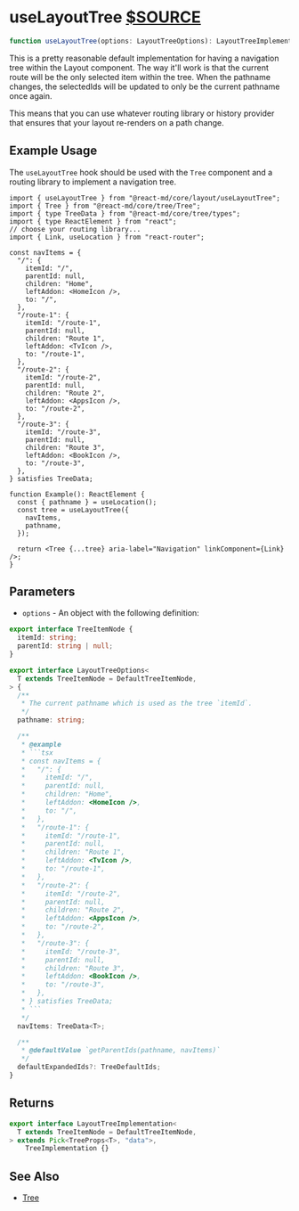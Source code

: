 # useLayoutTree [$SOURCE](packages/core/src/layout/useLayoutTree.ts)

```ts disableTransform
function useLayoutTree(options: LayoutTreeOptions): LayoutTreeImplementation;
```

This is a pretty reasonable default implementation for having a navigation
tree within the Layout component. The way it'll work is that the current
route will be the only selected item within the tree. When the pathname
changes, the selectedIds will be updated to only be the current pathname once
again.

This means that you can use whatever routing library or history provider that
ensures that your layout re-renders on a path change.

## Example Usage

The `useLayoutTree` hook should be used with the `Tree` component and a routing library
to implement a navigation tree.

```tsx
import { useLayoutTree } from "@react-md/core/layout/useLayoutTree";
import { Tree } from "@react-md/core/tree/Tree";
import { type TreeData } from "@react-md/core/tree/types";
import { type ReactElement } from "react";
// choose your routing library...
import { Link, useLocation } from "react-router";

const navItems = {
  "/": {
    itemId: "/",
    parentId: null,
    children: "Home",
    leftAddon: <HomeIcon />,
    to: "/",
  },
  "/route-1": {
    itemId: "/route-1",
    parentId: null,
    children: "Route 1",
    leftAddon: <TvIcon />,
    to: "/route-1",
  },
  "/route-2": {
    itemId: "/route-2",
    parentId: null,
    children: "Route 2",
    leftAddon: <AppsIcon />,
    to: "/route-2",
  },
  "/route-3": {
    itemId: "/route-3",
    parentId: null,
    children: "Route 3",
    leftAddon: <BookIcon />,
    to: "/route-3",
  },
} satisfies TreeData;

function Example(): ReactElement {
  const { pathname } = useLocation();
  const tree = useLayoutTree({
    navItems,
    pathname,
  });

  return <Tree {...tree} aria-label="Navigation" linkComponent={Link} />;
}
```

## Parameters

- `options` - An object with the following definition:

````ts disableTransform
export interface TreeItemNode {
  itemId: string;
  parentId: string | null;
}

export interface LayoutTreeOptions<
  T extends TreeItemNode = DefaultTreeItemNode,
> {
  /**
   * The current pathname which is used as the tree `itemId`.
   */
  pathname: string;

  /**
   * @example
   * ```tsx
   * const navItems = {
   *   "/": {
   *     itemId: "/",
   *     parentId: null,
   *     children: "Home",
   *     leftAddon: <HomeIcon />,
   *     to: "/",
   *   },
   *   "/route-1": {
   *     itemId: "/route-1",
   *     parentId: null,
   *     children: "Route 1",
   *     leftAddon: <TvIcon />,
   *     to: "/route-1",
   *   },
   *   "/route-2": {
   *     itemId: "/route-2",
   *     parentId: null,
   *     children: "Route 2",
   *     leftAddon: <AppsIcon />,
   *     to: "/route-2",
   *   },
   *   "/route-3": {
   *     itemId: "/route-3",
   *     parentId: null,
   *     children: "Route 3",
   *     leftAddon: <BookIcon />,
   *     to: "/route-3",
   *   },
   * } satisfies TreeData;
   * ```
   */
  navItems: TreeData<T>;

  /**
   * @defaultValue `getParentIds(pathname, navItems)`
   */
  defaultExpandedIds?: TreeDefaultIds;
}
````

## Returns

```ts disableTransform
export interface LayoutTreeImplementation<
  T extends TreeItemNode = DefaultTreeItemNode,
> extends Pick<TreeProps<T>, "data">,
    TreeImplementation {}
```

## See Also

- [Tree](/components/tree)
